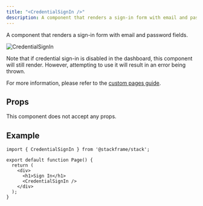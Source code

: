 ```yaml
---
title: "<CredentialSignIn />"
description: A component that renders a sign-in form with email and password fields.
---
```


A component that renders a sign-in form with email and password fields.

<div className="stack-white-image-showcase stack-250h">
  <img src="../imgs/credential-sign-in.png" alt="CredentialSignIn" />
</div>

Note that if credential sign-in is disabled in the dashboard, this component will still render. However, attempting to use it will result in an error being thrown.

For more information, please refer to the [custom pages guide](../customization/custom-pages.mdx).

## Props

This component does not accept any props.

## Example

```tsx
import { CredentialSignIn } from '@stackframe/stack';

export default function Page() {
  return (
    <div>
      <h1>Sign In</h1>
      <CredentialSignIn />
    </div>
  );
}
```
